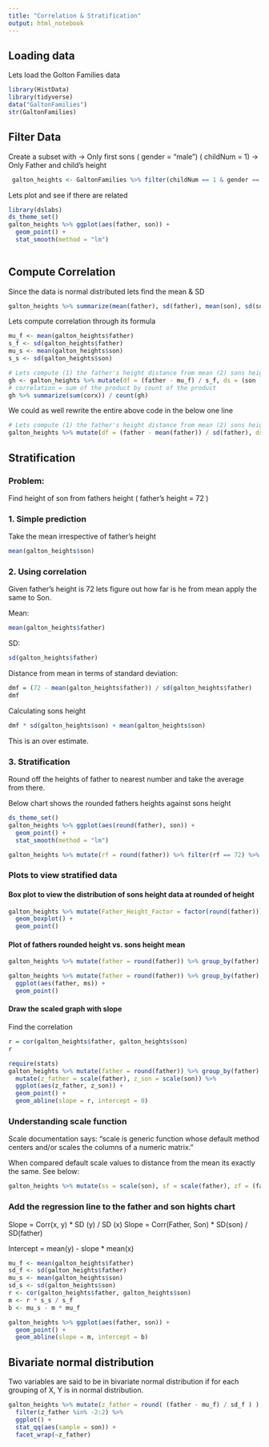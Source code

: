 ```yaml
---
title: "Correlation & Stratification"
output: html_notebook
---
```


## Loading data

Lets load the Golton Families data

```r
library(HistData)
library(tidyverse)
data("GaltonFamilies")
str(GaltonFamilies)
```

## Filter Data

Create a subset with
-> Only first sons ( gender = "male") ( childNum = 1)
-> Only Father and child's height

```r
 galton_heights <- GaltonFamilies %>% filter(childNum == 1 & gender == "male") %>% select(father, childHeight) %>% rename(son = childHeight)
```

Lets plot and see if there are related

```r
library(dslabs)
ds_theme_set()
galton_heights %>% ggplot(aes(father, son)) + 
  geom_point() + 
  stat_smooth(method = "lm")
  
```

## Compute Correlation

Since the data is normal distributed lets find the mean & SD
```r
galton_heights %>% summarize(mean(father), sd(father), mean(son), sd(son), cor(father, son))
```

Lets compute correlation through its formula

```r
mu_f <- mean(galton_heights$father)
s_f <- sd(galton_heights$father)
mu_s <- mean(galton_heights$son)
s_s <- sd(galton_heights$son)

# Lets compute (1) the father's height distance from mean (2) sons height distance from mean (3) product of these
gh <- galton_heights %>% mutate(df = (father - mu_f) / s_f, ds = (son - mu_s) / s_s ) %>% mutate(corx = df * ds)
# correlation = sum of the product by count of the product
gh %>% summarize(sum(corx)) / count(gh)
```

We could as well rewrite the entire above code in the below one line

```r
# Lets compute (1) the father's height distance from mean (2) sons height distance from mean (3) product of these
galton_heights %>% mutate(df = (father - mean(father)) / sd(father), ds = (son - mean(son)) / sd(son) ) %>% mutate(corx = df * ds) %>% summarize(sum(corx)) / count(galton_heights)
```

## Stratification

### Problem: 
Find height of son from fathers height ( father's height = 72 ) 

### 1. Simple prediction 
Take the mean irrespective of father's height

```r
mean(galton_heights$son)
```

### 2. Using correlation 
Given father's height is 72 lets figure out how far is he from mean apply the same to Son.

Mean:
```r
mean(galton_heights$father)
```

SD: 
```r
sd(galton_heights$father)
```
Distance from mean in terms of standard deviation: 
```r
dmf = (72 - mean(galton_heights$father)) / sd(galton_heights$father)
dmf
```

Calculating sons height
```r
dmf * sd(galton_heights$son) + mean(galton_heights$son)
```
This is an over estimate.

### 3. Stratification

Round off the heights of father to nearest number and take the average from there.

Below chart shows the rounded fathers heights against sons height

```r
ds_theme_set()
galton_heights %>% ggplot(aes(round(father), son)) + 
  geom_point() + 
  stat_smooth(method = "lm")
```

```r
galton_heights %>% mutate(rf = round(father)) %>% filter(rf == 72) %>% summarize(mean(son))
```

### Plots to view stratified data

#### Box plot to view the distribution of sons height data at rounded of height

```r
galton_heights %>% mutate(Father_Height_Factor = factor(round(father))) %>% ggplot(aes(Father_Height_Factor, son)) + 
  geom_boxplot() +
  geom_point() 
```

#### Plot of fathers rounded height vs. sons height mean

```r
galton_heights %>% mutate(father = round(father)) %>% group_by(father) %>% summarize(mean(son))
```

```r
galton_heights %>% mutate(father = round(father)) %>% group_by(father) %>% summarize(ms = mean(son)) %>%
  ggplot(aes(father, ms)) +
  geom_point() 
```

#### Draw the scaled graph with slope

Find the correlation
```r
r = cor(galton_heights$father, galton_heights$son)
r
```

```r
require(stats)
galton_heights %>% mutate(father = round(father)) %>% group_by(father) %>% summarize(son = mean(son)) %>%
  mutate(z_father = scale(father), z_son = scale(son)) %>% 
  ggplot(aes(z_father, z_son)) +
  geom_point() + 
  geom_abline(slope = r, intercept = 0)
```
### Understanding scale function 

Scale documentation says: 
"scale is generic function whose default method centers and/or scales the columns of a numeric matrix."

When compared default scale values to distance from the mean its exactly the same.  See below:
```r
galton_heights %>% mutate(ss = scale(son), sf = scale(father), zf = (father - mu_f) / sd_f, zs = (son - mu_s) / sd_s )
```


### Add the regression line to the father and son hights chart

Slope = Corr(x, y) * SD (y) / SD (x)
Slope = Corr(Father, Son) * SD(son) / SD(father)

Intercept = mean(y) - slope * mean(x)


```r
mu_f <- mean(galton_heights$father)
sd_f <- sd(galton_heights$father)
mu_s <- mean(galton_heights$son)
sd_s <- sd(galton_heights$son)
r <- cor(galton_heights$father, galton_heights$son)
m <- r * s_s / s_f
b <- mu_s - m * mu_f

galton_heights %>% ggplot(aes(father, son)) +
  geom_point() + 
  geom_abline(slope = m, intercept = b)

```

## Bivariate normal distribution

Two variables are said to be in bivariate normal distribution if for each grouping of X, Y is in normal distribution.


```r
galton_heights %>% mutate(z_father = round( (father - mu_f) / sd_f ) ) %>%
  filter(z_father %in% -2:2) %>%
  ggplot() + 
  stat_qq(aes(sample = son)) + 
  facet_wrap(~z_father)
```

